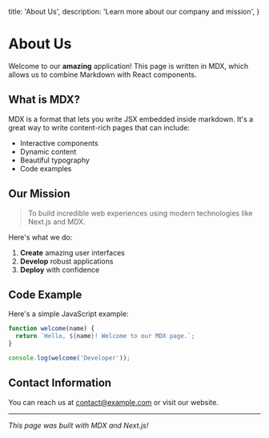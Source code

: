   title: 'About Us',
  description: 'Learn more about our company and mission',
}

# About Us

Welcome to our **amazing** application! This page is written in MDX, which allows us to combine Markdown with React components.

## What is MDX?

MDX is a format that lets you write JSX embedded inside markdown. It's a great way to write content-rich pages that can include:

- Interactive components
- Dynamic content
- Beautiful typography
- Code examples

## Our Mission

> To build incredible web experiences using modern technologies like Next.js and MDX.

Here's what we do:

1. **Create** amazing user interfaces
2. **Develop** robust applications
3. **Deploy** with confidence

## Code Example

Here's a simple JavaScript example:

```javascript
function welcome(name) {
  return `Hello, ${name}! Welcome to our MDX page.`;
}

console.log(welcome('Developer'));
```

## Contact Information

You can reach us at [contact@example.com](mailto:contact@example.com) or visit our website.

---

*This page was built with MDX and Next.js!* 